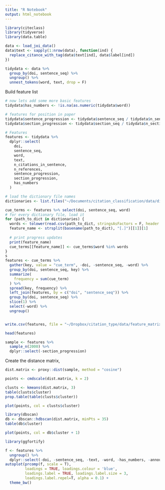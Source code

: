 ```yaml
---
title: "R Notebook"
output: html_notebook
---
```


```r
library(citeclass)
library(tidyverse)
library(data.table)

data <- load_joi_data()
data$text <- sapply(1:nrow(data), function(ind) {
  replace_citance_with_tag(data$text[ind], data$label[ind])
}) 
```


```r
tidydata <- data %>%
  group_by(doi, sentence_seq) %>%
  ungroup() %>%
  unnest_tokens(word, text, drop = F)
```


Build feature list
```r
# now lets add some more basic features
tidydata$has_numbers <- !is.na(as.numeric(tidydata$word))

# features for position in paper
tidydata$sentence_progression <- tidydata$sentence_seq / tidydata$n_sentences
tidydata$section_progression <- tidydata$section_seq / tidydata$n_sections

# Features
features <- tidydata %>%
  dplyr::select(
    doi,
    sentence_seq,
    word,
    text,
    n_citations_in_sentence,
    n_references,
    sentence_progression,
    section_progression,
    has_numbers
  )

# load the dictionary file names
dictionaries <- list.files("~/Documents/citation_classification/data/dictionaries/", pattern = "*.txt", full.names = T)

cue_terms <- features %>% select(doi, sentence_seq, word)
# for every dictionary file, load it 
for (path_to_dict in dictionaries) {
  words <- tolower(read.csv(path_to_dict, stringsAsFactors = F, header = F)$V1)
  feature_name <- strsplit(basename(path_to_dict), "[.]")[[1]][1]
  
  # print progress updates
  print(feature_name)
  cue_terms[[feature_name]] <- cue_terms$word %in% words
}
s
features <- cue_terms %>%
  gather(key, value = "cue_term", -doi, -sentence_seq, -word) %>%
  group_by(doi, sentence_seq, key) %>%
  summarize(
    frequency = sum(cue_term)
  ) %>%
  spread(key, frequency) %>%
  left_join(features, by = c("doi", "sentence_seq")) %>% 
  group_by(doi, sentence_seq) %>%
  slice(1) %>%
  select(-word) %>%
  ungroup()


write.csv(features, file = "~/Dropbox/citation_type/data/feature_matrix.csv")

head(features)
```

```r
sample <- features %>%
  sample_n(2000) %>%
  dplyr::select(-section_progression)
```


Create the distance matrix, 
```r
dist.matrix <- proxy::dist(sample, method = "cosine") 

points <- cmdscale(dist.matrix, k = 2)
```


```r
clusts <- kmeans(dist.matrix, 3)
table(clusts$cluster)
prop.table(table(clusts$cluster))

plot(points, col = clusts$cluster)
```


```r
library(dbscan)
db <- dbscan::hdbscan(dist.matrix, minPts = 35) 
table(db$cluster)

plot(points, col = db$cluster + 1)
```


```r
library(ggfortify)

f <- features %>%
  ungroup() %>%
  dplyr::select(-doi, -sentence_seq, -text, -word, -has_numbers, -announce)
autoplot(prcomp(f, scale = T),
         loadings = TRUE, loadings.colour = 'blue',
         loadings.label = TRUE, loadings.label.size = 3,
         loadings.label.repel=T, alpha = 0.1) +
  theme_bw()
```

